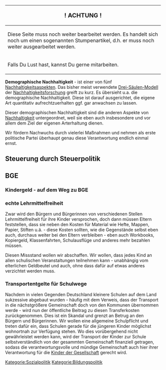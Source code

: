 {| class="wikitable"
|-
!                <big>! ACHTUNG !</big>
|-
| Diese Seite muss noch weiter bearbeitet werden. Es handelt sich noch um einen sogenannten Stumpenartikel, d.h. er muss noch weiter ausgearbeitet werden.
|-
| Falls Du Lust hast, kannst Du gerne mitarbeiten.
|}

'''Demographische Nachhaltigkeit''' - ist einer von fünf [[Nachhaltigkeit|Nachhaltigkeitsaspekten]]. Das bisher meist verwendete [https://de.wikipedia.org/wiki/Drei-S%C3%A4ulen-Modell_%28Nachhaltigkeit%29 Drei-Säulen-Modell] der [https://de.wikipedia.org/wiki/Nachhaltigkeitswissenschaft Nachhaltigkeitsforschung] greift zu kurz. Es übersieht u.a. die demographische Nachhaltigkeit. Diese ist darauf ausgerichtet, die eigene Art quantitativ aufrechtzuerhalten ggf. gar anwachsen zu lassen.

Dieser demographischen Nachhaltigkeit sind die anderen Aspekte von [[Nachhaltigkeit]] untergeordnet, weil sie eben auch insbesondere und vor allem dem Ziel der eigenen Arterhaltung dienen. 

Wir fördern Nachwuchs durch vielerlei Maßnahmen und nehmen als erste politische Partei überhaupt genau diese Verantwortung endlich einmal ernst.

== Steuerung durch Steuerpolitik ==
== BGE ==
=== Kindergeld - auf dem Weg zu BGE ===
=== echte Lehrmittelfreiheit ===
Zwar wird den Bürgern und Bürgerinnen von verschiedenen Stellen Lehrmittelfreiheit für ihre Kinder versprochen, doch dann müssen Eltern feststellen, dass sie neben den Kosten für Material wie Hefte, Mappen, Papier, Stiften u.ä. - diese Kosten sollten, wie die Gegenstände selbst eben auch, durchaus weiter bei den Eltern verbleiben - eben auch Workbooks, Kopiergeld, Klassenfahrten, Schulausflüge und anderes mehr bezahlen müssen. 

Diesen Missstand wollen wir abschaffen. Wir wollen, dass jedes Kind an allen schulischen Veranstaltungen teilnehmen kann - unabhängig vom elterlichen Geldbeutel und auch, ohne dass dafür auf etwas anderes verzichtet werden muss.
=== Transportentgelte für Schulwege ===
Nachdem in vielen Gegenden Deutschland kleinere Schulen auf dem Land sukzessive abgebaut wurden - häufig mit dem Verweis, dass der Transport in die nächstgrößere Gemeinschaft doch von den Kommunen übernommen werde - wird nun der öffentliche Beitrag zu diesen Transferkosten zurückgenommen. Dies ist ein Skandal und grenzt an Betrug an den Bürgern und Bürgerinnen. 
Wir wollen eine allgemeine Schulpflicht und treten dafür ein, dass Schulen gerade für die jüngeren Kinder möglichst wohnortnah zur Verfügung stehen. Wo dies vorübergehend nicht gewährleistet werden kann, wird der Transport der Kinder zur Schule selbstverständlich von der gesammten Gemeinschaft finanziell getragen, sodass die verantwortungsvolle und mündige Gemeinschaft auch hier ihrer Verantwortung für die [[Kinder der Gesellschaft]] gerecht wird.

[[Kategorie:Sozialpolitik]]
[[Kategorie:Bildungspolitik]]
